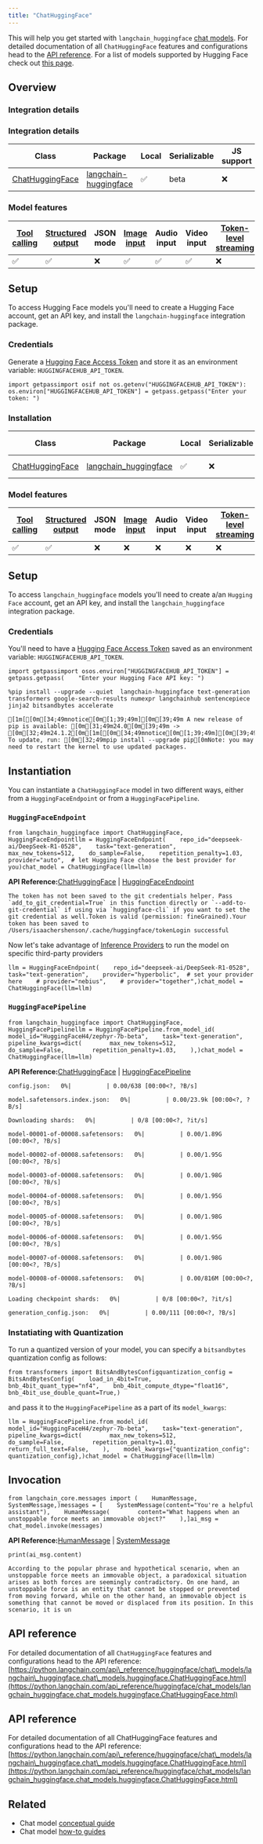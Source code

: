 ```yaml
---
title: "ChatHuggingFace"
---
```


This will help you get started with `langchain_huggingface` [chat models](/oss/concepts/chat_models). For detailed documentation of all `ChatHuggingFace` features and configurations head to the [API reference](https://python.langchain.com/api_reference/huggingface/chat_models/langchain_huggingface.chat_models.huggingface.ChatHuggingFace.html). For a list of models supported by Hugging Face check out [this page](https://huggingface.co/models).

## Overview

### Integration details

### Integration details

| Class                                                                                                                                                    | Package                                                                                    | Local | Serializable | JS support | Package downloads                                                                             | Package latest                                                                             |
| -------------------------------------------------------------------------------------------------------------------------------------------------------- | ------------------------------------------------------------------------------------------ | ----- | ------------ | ---------- | --------------------------------------------------------------------------------------------- | ------------------------------------------------------------------------------------------ |
| [ChatHuggingFace](https://python.langchain.com/api_reference/huggingface/chat_models/langchain_huggingface.chat_models.huggingface.ChatHuggingFace.html) | [langchain-huggingface](https://python.langchain.com/api_reference/huggingface/index.html) | ✅     | beta         | ❌          | ![PyPI - Downloads](/images/oss/integrations/chat/huggingface/pypi/dm/langchain_huggingface) | ![PyPI - Version](/images/oss/integrations/chat/huggingface/pypi/v/langchain_huggingface) |

### Model features

| [Tool calling](/oss/how_to/tool_calling) | [Structured output](/oss/how_to/structured_output) | JSON mode | [Image input](/oss/how_to/multimodal_inputs) | Audio input | Video input | [Token-level streaming](/oss/how_to/chat_streaming) | Native async | [Token usage](/oss/how_to/chat_token_usage_tracking) | [Logprobs](/oss/how_to/logprobs) |
| ------------------------------------------ | ---------------------------------------------------- | --------- | ---------------------------------------------- | ----------- | ----------- | ----------------------------------------------------- | ------------ | ------------------------------------------------------ | ---------------------------------- |
| ✅                                          | ✅                                                    | ❌         | ✅                                              | ✅           | ✅           | ❌                                                     | ✅            | ✅                                                      | ❌                                  |

## Setup

To access Hugging Face models you'll need to create a Hugging Face account, get an API key, and install the `langchain-huggingface` integration package.

### Credentials

Generate a [Hugging Face Access Token](https://huggingface.co/oss/hub/security-tokens) and store it as an environment variable: `HUGGINGFACEHUB_API_TOKEN`.

```
import getpassimport osif not os.getenv("HUGGINGFACEHUB_API_TOKEN"):    os.environ["HUGGINGFACEHUB_API_TOKEN"] = getpass.getpass("Enter your token: ")
```

### Installation

| Class                                                                                                                                                    | Package                                                                                     | Local | Serializable | JS support | Package downloads                                                                             | Package latest                                                                             |
| -------------------------------------------------------------------------------------------------------------------------------------------------------- | ------------------------------------------------------------------------------------------- | ----- | ------------ | ---------- | --------------------------------------------------------------------------------------------- | ------------------------------------------------------------------------------------------ |
| [ChatHuggingFace](https://python.langchain.com/api_reference/huggingface/chat_models/langchain_huggingface.chat_models.huggingface.ChatHuggingFace.html) | [langchain\_huggingface](https://python.langchain.com/api_reference/huggingface/index.html) | ✅     | ❌            | ❌          | ![PyPI - Downloads](/images/oss/integrations/chat/huggingface/pypi/dm/langchain_huggingface) | ![PyPI - Version](/images/oss/integrations/chat/huggingface/pypi/v/langchain_huggingface) |

### Model features

| [Tool calling](/oss/how_to/tool_calling) | [Structured output](/oss/how_to/structured_output) | JSON mode | [Image input](/oss/how_to/multimodal_inputs) | Audio input | Video input | [Token-level streaming](/oss/how_to/chat_streaming) | Native async | [Token usage](/oss/how_to/chat_token_usage_tracking) | [Logprobs](/oss/how_to/logprobs) |
| ------------------------------------------ | ---------------------------------------------------- | --------- | ---------------------------------------------- | ----------- | ----------- | ----------------------------------------------------- | ------------ | ------------------------------------------------------ | ---------------------------------- |
| ✅                                          | ✅                                                    | ❌         | ❌                                              | ❌           | ❌           | ❌                                                     | ❌            | ❌                                                      | ❌                                  |

## Setup

To access `langchain_huggingface` models you'll need to create a/an `Hugging Face` account, get an API key, and install the `langchain_huggingface` integration package.

### Credentials

You'll need to have a [Hugging Face Access Token](https://huggingface.co/oss/hub/security-tokens) saved as an environment variable: `HUGGINGFACEHUB_API_TOKEN`.

```
import getpassimport osos.environ["HUGGINGFACEHUB_API_TOKEN"] = getpass.getpass(    "Enter your Hugging Face API key: ")
```

```
%pip install --upgrade --quiet  langchain-huggingface text-generation transformers google-search-results numexpr langchainhub sentencepiece jinja2 bitsandbytes accelerate
```

```
[1m[[0m[34;49mnotice[0m[1;39;49m][0m[39;49m A new release of pip is available: [0m[31;49m24.0[0m[39;49m -> [0m[32;49m24.1.2[0m[1m[[0m[34;49mnotice[0m[1;39;49m][0m[39;49m To update, run: [0m[32;49mpip install --upgrade pip[0mNote: you may need to restart the kernel to use updated packages.
```

## Instantiation

You can instantiate a `ChatHuggingFace` model in two different ways, either from a `HuggingFaceEndpoint` or from a `HuggingFacePipeline`.

### `HuggingFaceEndpoint`

```
from langchain_huggingface import ChatHuggingFace, HuggingFaceEndpointllm = HuggingFaceEndpoint(    repo_id="deepseek-ai/DeepSeek-R1-0528",    task="text-generation",    max_new_tokens=512,    do_sample=False,    repetition_penalty=1.03,    provider="auto",  # let Hugging Face choose the best provider for you)chat_model = ChatHuggingFace(llm=llm)
```

**API Reference:**[ChatHuggingFace](https://python.langchain.com/api_reference/huggingface/chat_models/langchain_huggingface.chat_models.huggingface.ChatHuggingFace.html) | [HuggingFaceEndpoint](https://python.langchain.com/api_reference/huggingface/llms/langchain_huggingface.llms.huggingface_endpoint.HuggingFaceEndpoint.html)

```
The token has not been saved to the git credentials helper. Pass `add_to_git_credential=True` in this function directly or `--add-to-git-credential` if using via `huggingface-cli` if you want to set the git credential as well.Token is valid (permission: fineGrained).Your token has been saved to /Users/isaachershenson/.cache/huggingface/tokenLogin successful
```

Now let's take advantage of [Inference Providers](https://huggingface.co/oss/inference-providers) to run the model on specific third-party providers

```
llm = HuggingFaceEndpoint(    repo_id="deepseek-ai/DeepSeek-R1-0528",    task="text-generation",    provider="hyperbolic",  # set your provider here    # provider="nebius",    # provider="together",)chat_model = ChatHuggingFace(llm=llm)
```

### `HuggingFacePipeline`

```
from langchain_huggingface import ChatHuggingFace, HuggingFacePipelinellm = HuggingFacePipeline.from_model_id(    model_id="HuggingFaceH4/zephyr-7b-beta",    task="text-generation",    pipeline_kwargs=dict(        max_new_tokens=512,        do_sample=False,        repetition_penalty=1.03,    ),)chat_model = ChatHuggingFace(llm=llm)
```

**API Reference:**[ChatHuggingFace](https://python.langchain.com/api_reference/huggingface/chat_models/langchain_huggingface.chat_models.huggingface.ChatHuggingFace.html) | [HuggingFacePipeline](https://python.langchain.com/api_reference/huggingface/llms/langchain_huggingface.llms.huggingface_pipeline.HuggingFacePipeline.html)

```
config.json:   0%|          | 0.00/638 [00:00<?, ?B/s]
```

```
model.safetensors.index.json:   0%|          | 0.00/23.9k [00:00<?, ?B/s]
```

```
Downloading shards:   0%|          | 0/8 [00:00<?, ?it/s]
```

```
model-00001-of-00008.safetensors:   0%|          | 0.00/1.89G [00:00<?, ?B/s]
```

```
model-00002-of-00008.safetensors:   0%|          | 0.00/1.95G [00:00<?, ?B/s]
```

```
model-00003-of-00008.safetensors:   0%|          | 0.00/1.98G [00:00<?, ?B/s]
```

```
model-00004-of-00008.safetensors:   0%|          | 0.00/1.95G [00:00<?, ?B/s]
```

```
model-00005-of-00008.safetensors:   0%|          | 0.00/1.98G [00:00<?, ?B/s]
```

```
model-00006-of-00008.safetensors:   0%|          | 0.00/1.95G [00:00<?, ?B/s]
```

```
model-00007-of-00008.safetensors:   0%|          | 0.00/1.98G [00:00<?, ?B/s]
```

```
model-00008-of-00008.safetensors:   0%|          | 0.00/816M [00:00<?, ?B/s]
```

```
Loading checkpoint shards:   0%|          | 0/8 [00:00<?, ?it/s]
```

```
generation_config.json:   0%|          | 0.00/111 [00:00<?, ?B/s]
```

### Instatiating with Quantization

To run a quantized version of your model, you can specify a `bitsandbytes` quantization config as follows:

```
from transformers import BitsAndBytesConfigquantization_config = BitsAndBytesConfig(    load_in_4bit=True,    bnb_4bit_quant_type="nf4",    bnb_4bit_compute_dtype="float16",    bnb_4bit_use_double_quant=True,)
```

and pass it to the `HuggingFacePipeline` as a part of its `model_kwargs`:

```
llm = HuggingFacePipeline.from_model_id(    model_id="HuggingFaceH4/zephyr-7b-beta",    task="text-generation",    pipeline_kwargs=dict(        max_new_tokens=512,        do_sample=False,        repetition_penalty=1.03,        return_full_text=False,    ),    model_kwargs={"quantization_config": quantization_config},)chat_model = ChatHuggingFace(llm=llm)
```

## Invocation

```
from langchain_core.messages import (    HumanMessage,    SystemMessage,)messages = [    SystemMessage(content="You're a helpful assistant"),    HumanMessage(        content="What happens when an unstoppable force meets an immovable object?"    ),]ai_msg = chat_model.invoke(messages)
```

**API Reference:**[HumanMessage](https://python.langchain.com/api_reference/core/messages/langchain_core.messages.human.HumanMessage.html) | [SystemMessage](https://python.langchain.com/api_reference/core/messages/langchain_core.messages.system.SystemMessage.html)

```
print(ai_msg.content)
```

```
According to the popular phrase and hypothetical scenario, when an unstoppable force meets an immovable object, a paradoxical situation arises as both forces are seemingly contradictory. On one hand, an unstoppable force is an entity that cannot be stopped or prevented from moving forward, while on the other hand, an immovable object is something that cannot be moved or displaced from its position. In this scenario, it is un
```

## API reference

For detailed documentation of all `ChatHuggingFace` features and configurations head to the API reference: [https://python.langchain.com/api\_reference/huggingface/chat\_models/langchain\_huggingface.chat\_models.huggingface.ChatHuggingFace.html](https://python.langchain.com/api_reference/huggingface/chat_models/langchain_huggingface.chat_models.huggingface.ChatHuggingFace.html)

## API reference

For detailed documentation of all ChatHuggingFace features and configurations head to the API reference: [https://python.langchain.com/api\_reference/huggingface/chat\_models/langchain\_huggingface.chat\_models.huggingface.ChatHuggingFace.html](https://python.langchain.com/api_reference/huggingface/chat_models/langchain_huggingface.chat_models.huggingface.ChatHuggingFace.html)

## Related

* Chat model [conceptual guide](/oss/concepts/chat_models)
* Chat model [how-to guides](/oss/how_to/#chat-models)
